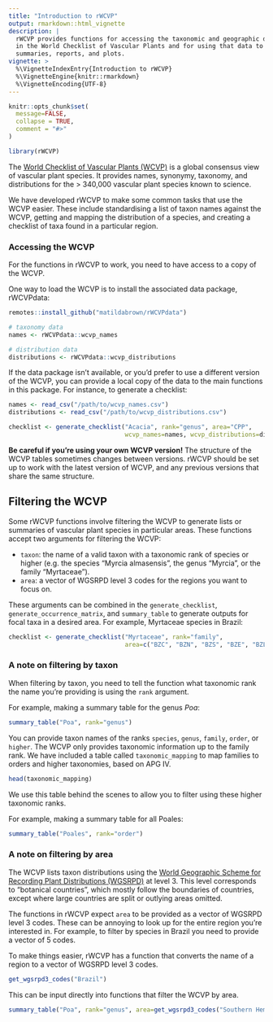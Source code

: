 ```yaml
---
title: "Introduction to rWCVP"
output: rmarkdown::html_vignette
description: |
  rWCVP provides functions for accessing the taxonomic and geographic data held
  in the World Checklist of Vascular Plants and for using that data to generate
  summaries, reports, and plots.
vignette: >
  %\VignetteIndexEntry{Introduction to rWCVP}
  %\VignetteEngine{knitr::rmarkdown}
  %\VignetteEncoding{UTF-8}
---
```


```r
knitr::opts_chunk$set(
  message=FALSE,
  collapse = TRUE,
  comment = "#>"
)

library(rWCVP)
```

The [World Checklist of Vascular Plants (WCVP)](https://wcvp.science.kew.org) is a global consensus view of vascular plant species. It provides names, synonymy, taxonomy, and distributions for the > 340,000 vascular plant species known to science.

We have developed rWCVP to make some common tasks that use the WCVP easier. These include standardising a list of taxon names against the WCVP, getting and mapping the distribution of a species, and creating a checklist of taxa found in a particular region.

### Accessing the WCVP

For the functions in rWCVP to work, you need to have access to a copy of the WCVP.

One way to load the WCVP is to install the associated data package, rWCVPdata:

```r
remotes::install_github("matildabrown/rWCVPdata")

# taxonomy data
names <- rWCVPdata::wcvp_names

# distribution data
distributions <- rWCVPdata::wcvp_distributions
```

If the data package isn't available, or you'd prefer to use a different version of the WCVP, you can provide a local copy of the data to the main functions in this package. For instance, to generate a checklist:

```r
names <- read_csv("/path/to/wcvp_names.csv")
distributions <- read_csv("/path/to/wcvp_distributions.csv")

checklist <- generate_checklist("Acacia", rank="genus", area="CPP",
                                wcvp_names=names, wcvp_distributions=distributions)
```

**Be careful if you're using your own WCVP version!** The structure of the WCVP tables sometimes changes between versions. rWCVP should be set up to work with the latest version of WCVP, and any previous versions that share the same structure.

## Filtering the WCVP

Some rWCVP functions involve filtering the WCVP to generate lists or summaries of vascular plant species in particular areas. These functions accept two arguments for filtering the WCVP:

* `taxon`: the name of a valid taxon with a taxonomic rank of species or higher (e.g. the species "Myrcia almasensis", the genus "Myrcia", or the family "Myrtaceae").
* `area`: a vector of WGSRPD level 3 codes for the regions you want to focus on.

These arguments can be combined in the `generate_checklist`, `generate_occurrence_matrix`, and `summary_table` to generate outputs for focal taxa in a desired area. For example, Myrtaceae species in Brazil:

```r
checklist <- generate_checklist("Myrtaceae", rank="family", 
                                area=c("BZC", "BZN", "BZS", "BZE", "BZL"))
```

### A note on filtering by taxon

When filtering by taxon, you need to tell the function what taxonomic rank the name you're providing is using the `rank` argument.

For example, making a summary table for the genus *Poa*:
```r
summary_table("Poa", rank="genus")
```

You can provide taxon names of the ranks `species`, `genus`, `family`, `order`, or `higher`. The WCVP only provides taxonomic information up to the family rank. We have included a table called `taxonomic_mapping` to map families to orders and higher taxonomies, based on APG IV.

```r
head(taxonomic_mapping)
```

We use this table behind the scenes to allow you to filter using these higher taxonomic ranks.

For example, making a summary table for all Poales:
```r
summary_table("Poales", rank="order")
```

### A note on filtering by area

The WCVP lists taxon distributions using the [World Geographic Scheme for Recording Plant Distributions (WGSRPD)](https://github.com/tdwg/wgsrpd) at level 3. This level corresponds to "botanical countries", which mostly follow the boundaries of countries, except where large countries are split or outlying areas omitted.

The functions in rWCVP expect `area` to be provided as a vector of WGSRPD level 3 codes. These can be annoying to look up for the entire region you're interested in. For example, to filter by species in Brazil you need to provide a vector of 5 codes.

To make things easier, rWCVP has a function that converts the name of a region to a vector of WGSRPD level 3 codes.

```r
get_wgsrpd3_codes("Brazil")
```

This can be input directly into functions that filter the WCVP by area.

```r
summary_table("Poa", rank="genus", area=get_wgsrpd3_codes("Southern Hemisphere"))
```
